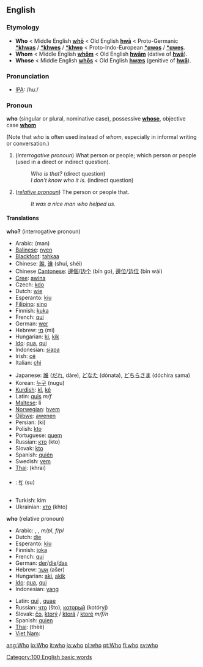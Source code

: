 ==English==

{{rank|me|an|we|43|who|said|would|been}}

===Etymology===
*'''Who''' < Middle English '''[[whō]]''' < Old English '''[[hwā]]''' < Proto-Germanic '''[[*khwas]]''' / '''[[*khwes]]''' / '''[[*khwo]]''' < Proto-Indo-European '''[[*qwos]]''' / '''[[*qwes]]'''.
*'''Whom''' < Middle English '''[[whōm]]''' < Old English '''[[hwām]]''' (dative of '''[[hwā]]''').
*'''Whose''' < Middle English '''[[whōs]]''' < Old English '''[[hwæs]]''' (genitive of '''[[hwā]]''').

===Pronunciation===
* [[Wiktionary:Pronunciation_key|IPA]]: /huː/

===Pronoun===
'''who''' (singular or plural, nominative case), possessive '''[[whose]]''', objective case '''[[whom]]'''

(Note that ''who'' is often used instead of ''whom'', especially in informal writing or conversation.)

# (''interrogative pronoun'') What person or people; which person or people (used in a direct or indirect question).
#:''Who is that?'' (direct question)
#:''I don't know who it is.'' (indirect question)
# (''[[relative pronoun]]'') The person or people that.
#:''It was a nice man who helped us.''

====Translations====
'''who?''' (interrogative pronoun)
{{top}}
*Arabic: {{ARchar|[[من|مَنْ]]}} (man)
*[[Balinese]]: [[nyen]]
*[[Blackfoot]]: [[tahkaa]]
*Chinese: [[誰]], [[谁]] (shuí, shéi)
*Chinese [[Cantonese]]: [[邊個]]/[[边个]] (bīn go), [[邊位]]/[[边位]] (bīn wái)
*[[Cree]]: [[awina]]
*Czech: [[kdo]]
*Dutch: [[wie]]
*Esperanto: [[kiu]]
*[[Filipino]]: [[sino]]
*Finnish: [[kuka]]
*French: [[qui]]
*German: [[wer]]
*Hebrew: [[מי]] (mi)
*Hungarian: [[ki]], [[kik]] {{p}}
*[[Ido]]: [[qua]], [[qui]] {{p}}
*Indonesian: [[siapa]]
*Irish: [[cé]]
*Italian: [[chi]]
{{mid}}
*Japanese: [[誰]] ([[だれ]], dáre), [[どなた]] (dónata), [[どちらさま]] (dóchira sama)
*Korean: [[누구]] (nugu)
*[[Kurdish]]: [[kî]], [[kê]]
*Latin: [[quis]] ''m/f''
*[[Maltese]]: li
*[[Norwegian]]: [[hvem]]
*[[Ojibwe]]: [[awenen]]
*Persian: {{FAchar|[[كی]]}} (ki)
*Polish: [[kto]]
*Portuguese: [[quem]]
*Russian: [[кто]] (kto)
*Slovak: [[kto]]
*Spanish: [[quién]]
*Swedish: [[vem]]
*[[Thai]]: {{THchar|[[ใคร]]}} (khrai)
*{{bo}}: [[སུ་]] (su)
*Turkish: kim
*Ukrainian: [[хто]] (khto)
{{bottom}}

'''who''' (relative pronoun)
{{top}}
*Arabic: {{ARchar|[[الذي|اَلّذِي]]}} {{Unicode|(allaðíː)}} {{m}}, {{ARchar|[[التي|اَلّتِي]]}} {{Unicode|(allatíː)}} {{f}}, {{ARchar|[[الذين|اَلّذِينَ]]}} {{Unicode|(allaðíːna)}} ''m/pl'', {{ARchar|[[اللواتي|اَلّلوَاتِي]]}} {{Unicode|(allawáːti)}} ''f/pl''
*Dutch: [[die]]
*Esperanto: [[kiu]]
*Finnish: [[joka]]
*French: [[qui]]
*German: [[der]]/[[die]]/[[das]]
*Hebrew: [[אשר]] (ašer)
*Hungarian: [[aki]], [[akik]] {{p}}
*[[Ido]]: [[qua]], [[qui]] {{p}}
*Indonesian: [[yang]]
{{mid}}
*Latin: [[qui]] {{m}}, [[quae]] {{f}}
*Russian: [[что]] (što), [[который]] (kotóryj) {{m}}
*Slovak: [[čo]], [[ktorý]] / [[ktorá]] / [[ktoré]] ''m/f/n''
*Spanish: [[quien]]
*[[Thai]]: {{THchar|[[ที่]]}} (thèè)
*[[Viet Nam]]: {{Ai|[[ai]]}} 

{{bottom}}

[[Category:100 English basic words]]

[[ang:Who]]
[[io:Who]]
[[it:who]]
[[ja:who]]
[[pl:who]]
[[pt:Who]]
[[fi:who]]
[[sv:who]]